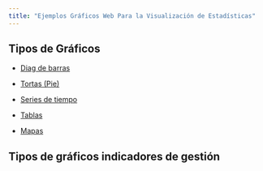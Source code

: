 ```yaml
---
title: "Ejemplos Gráficos Web Para la Visualización de Estadísticas"
---
```


## Tipos de Gráficos

* [Diag de barras](https://estadisticaun.github.io/Graficos/Series/J1_G2_I1_PEAMA_F5.html)

* [Tortas (Pie)](https://estadisticaun.github.io/Graficos/Series/J1_G2_I1_ADMITIDOS_F4.html)

* [Series de tiempo](https://estadisticaun.github.io/Graficos/Series/J1_G2_I1_ADMITIDOS_F16.html)

* [Tablas](https://estadisticaun.github.io/Graficos/Series/J1_G2_I1_ADMITIDO_F17.html)

* [Mapas](https://estadisticaun.github.io/Graficos/Mapas/municipios1.html)

## Tipos de gráficos indicadores de gestión

